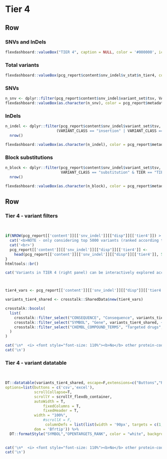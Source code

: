 Tier 4 {data-navmenu="SNVs and InDels"}
================================================================== 

Row
-------------------------------------

### SNVs and InDels

```r
flexdashboard::valueBox("TIER 4", caption = NULL, color = '#000000', icon = NULL)
```


### Total variants

```r
flexdashboard::valueBox(pcg_report$content$snv_indel$v_stat$n_tier4, color = pcg_report$metadata$color_value_box, icon = "fa-dna")
```

### SNVs

```r
n_snv <- dplyr::filter(pcg_report$content$snv_indel$variant_set$tsv, VARIANT_CLASS == "SNV" & TIER == "TIER 4") %>% nrow()
flexdashboard::valueBox(as.character(n_snv), color = pcg_report$metadata$color_value_box, icon = "fa-dna")
```

### InDels

```r
n_indel <- dplyr::filter(pcg_report$content$snv_indel$variant_set$tsv, 
                       (VARIANT_CLASS == "insertion" | VARIANT_CLASS == "deletion" | VARIANT_CLASS == "indel") & TIER == "TIER 4") %>%
  nrow()

flexdashboard::valueBox(as.character(n_indel), color = pcg_report$metadata$color_value_box, icon = "fa-dna")
```

### Block substitutions

```r
n_block <- dplyr::filter(pcg_report$content$snv_indel$variant_set$tsv, 
                         VARIANT_CLASS == "substitution" & TIER == "TIER 4") %>% 
  nrow()

flexdashboard::valueBox(as.character(n_block), color = pcg_report$metadata$color_value_box, icon = "fa-dna")
```



Row
-----------------------------------------------------

### Tier 4 - variant filters {data-padding=15 data-width=250}

<br>

```r

if(NROW(pcg_report[['content']][['snv_indel']][["disp"]][['tier4']]) > 5000){
  cat('<b>NOTE - only considering top 5000 variants (ranked according to Open Targets phenotype association score) </b><br>',sep="\n")
  cat('<br>')
  pcg_report[['content']][['snv_indel']][["disp"]][['tier4']] <- 
    head(pcg_report[['content']][['snv_indel']][["disp"]][['tier4']], 5000)
}
htmltools::br()

cat('Variants in TIER 4 (right panel) can be interactively explored according to various criteria\n:')



tier4_vars <- pcg_report[['content']][['snv_indel']][["disp"]][['tier4']]

variants_tier4_shared <- crosstalk::SharedData$new(tier4_vars)

crosstalk::bscols(
  list(
    crosstalk::filter_select("CONSEQUENCE", "Consequence", variants_tier4_shared, ~CONSEQUENCE),
    crosstalk::filter_select("SYMBOL", "Gene", variants_tier4_shared, ~SYMBOL),
    crosstalk::filter_select("CHEMBL_COMPOUND_TERMS", "Targeted drugs", variants_tier4_shared, ~TARGETED_DRUGS)
  )
)


```


```r
cat('\n*  <i> <font style="font-size: 110%"><b>No</b> other protein-coding variants found.</font></i>', sep = '\n')
cat('\n')
```


### Tier 4 - variant datatable {data-padding=15}

<br>

```r

DT::datatable(variants_tier4_shared, escape=F,extensions=c("Buttons","Responsive"), 
options=list(buttons = c('csv','excel'), 
             scrollCollapse=T, 
             scrollY = scrollY_flexdb_container,
             autoWidth = T, 
                 fixedColumns = T,
                 fixedHeader = T,
             width = "100%",
                 #scrollX = F,
                  columnDefs = list(list(width = '90px', targets = c(1,2,3,4,5,6))),
             dom = 'Bfrtip')) %>%
  DT::formatStyle("SYMBOL","OPENTARGETS_RANK", color = "white", backgroundColor = DT::styleInterval(pcg_report[['content']][['report_display_config']][['opentargets_rank']][['breaks']], pcg_report[['content']][['report_display_config']][['opentargets_rank']][['colors']]))
  
```

```r
cat('\n*  <i> <font style="font-size: 110%"><b>No</b> other protein-coding variants found.</font></i>', sep = '\n')
cat('\n')
```

